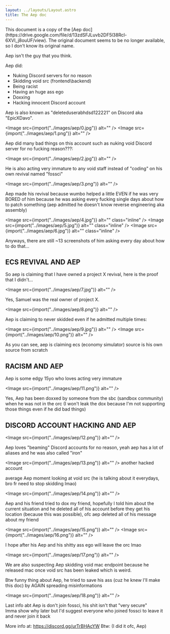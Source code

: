 ```yaml
---
layout: ../layouts/Layout.astro
title: The Aep doc
---
```



<div class="notification">
	This document is a copy of the [Aep
	doc](https://drive.google.com/file/d/13zdSFJLuvb2DF5l38Rcl-6XVI_j8ouUF/view).
	The original document seems to be no longer available, so I don't know its
	original name.
</div>

Aep isn't the guy that you think.

Aep did:

-   Nuking Discord servers for no reason
-   Skidding void src (frontend\backend)
-   Being racist
-   Having an huge ass ego
-   Doxxing
-   Hacking innocent Discord account

Aep is also known as "deleteduserabhdsd122221" on Discord aka "EpicXDavo".

<Image src={import("../images/aep/0.jpg")} alt="" />
<Image src={import("../images/aep/1.png")} alt="" />

Aep did many bad things on this account such as nuking void Discord server for no fucking reason???:

<Image src={import("../images/aep/2.jpg")} alt="" />

He is also acting very immature to any void staff instead of "coding" on his own revival named "fossci"

<Image src={import("../images/aep/3.png")} alt="" />

Aep made his revival because wumbo helped a little EVEN if he was very BORED of him because he was asking every fucking single days about how to patch something (aep admitted he doesn't know reverse engineering aka assembly)

<Image src={import("../images/aep/4.jpg")} alt="" class="inline" />
<Image src={import("../images/aep/5.jpg")} alt="" class="inline" />
<Image src={import("../images/aep/6.jpg")} alt="" class="inline" />

Anyways, there are still ~13 screenshots of him asking every day about how to do that…

## ECS REVIVAL AND AEP

So aep is claiming that I have owned a project X revival, here is the proof that I didn't…

<Image src={import("../images/aep/7.jpg")} alt="" />

Yes, Samuel was the real owner of project X.

<Image src={import("../images/aep/8.png")} alt="" />

Aep is claiming to never skidded even if he admitted multiple times:

<Image src={import("../images/aep/9.jpg")} alt="" />
<Image src={import("../images/aep/10.png")} alt="" />

As you can see, aep is claiming ecs (economy simulator) source is his own source from scratch

## RACISM AND AEP

Aep is some edgy 15yo who loves acting very immature

<Image src={import("../images/aep/11.png")} alt="" />

Yes, Aep has been doxxed by someone from the sbc (sandbox community) when he was not in the orc (I won't leak the dox because I'm not supporting those things even if he did bad things)

## DISCORD ACCOUNT HACKING AND AEP

<Image src={import("../images/aep/12.png")} alt="" />

Aep loves "beaming" Discord accounts for no reason, yeah aep has a lot of aliases and he was also called "iron"

<Image src={import("../images/aep/13.png")} alt="" /> another hacked account

average Aep moment looking at void src (he is talking about it everydays, bro fr need to stop skidding lmao)

<Image src={import("../images/aep/14.png")} alt="" />

Aep and his friend tried to dox my friend, hopefully I told him about the current situation and he deleted all of his account before they get his location (because this was possible), ofc aep deleted all of his message about my friend

<Image src={import("../images/aep/15.png")} alt="" />
<Image src={import("../images/aep/16.png")} alt="" />

I hope after his Aep and his shitty ass ego will leave the orc lmao

<Image src={import("../images/aep/17.png")} alt="" />

We are also suspecting Aep skidding void mac endpoint because he released mac once void src has been leaked which is weird.

Btw funny thing about Aep, he tried to save his ass (cuz he knew I'll make this doc) by AGAIN spreading misinformations

<Image src={import("../images/aep/18.png")} alt="" />

Last info abt Aep is don't join fossci, his shit isn't that "very secure"  
Imma show why later but I'd suggest everyone who joined fossci to leave it and never join it back

More info at: https://discord.gg/urTrBHAcYW Btw: (I did it ofc, Aep)
